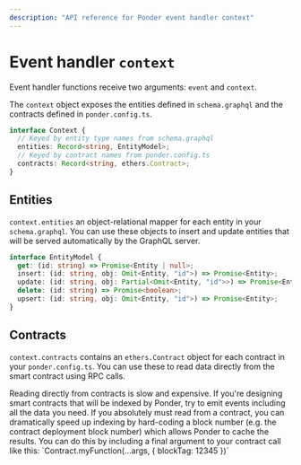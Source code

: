 ```yaml
---
description: "API reference for Ponder event handler context"
---
```



# Event handler `context`

Event handler functions receive two arguments: `event` and `context`.

The `context` object exposes the entities defined in `schema.graphql` and the contracts defined in `ponder.config.ts`.

```ts
interface Context {
  // Keyed by entity type names from schema.graphql
  entities: Record<string, EntityModel>;
  // Keyed by contract names from ponder.config.ts
  contracts: Record<string, ethers.Contract>;
}
```

## Entities

`context.entities` an object-relational mapper for each entity in your `schema.graphql`. You can use these objects to insert and update entities that will be served automatically by the GraphQL server.

```ts
interface EntityModel {
  get: (id: string) => Promise<Entity | null>;
  insert: (id: string, obj: Omit<Entity, "id">) => Promise<Entity>;
  update: (id: string, obj: Partial<Omit<Entity, "id">>) => Promise<Entity>;
  delete: (id: string) => Promise<boolean>;
  upsert: (id: string, obj: Omit<Entity, "id">) => Promise<Entity>;
}
```

## Contracts

`context.contracts` contains an `ethers.Contract` object for each contract in your `ponder.config.ts`. You can use these to read data directly from the smart contract using RPC calls.

<Callout type="warning">
  Reading directly from contracts is slow and expensive. If you're designing
  smart contracts that will be indexed by Ponder, try to emit events
  including all the data you need. If you absolutely must read from a contract,
  you can dramatically speed up indexing by hard-coding a block number (e.g. the
  contract deployment block number) which allows Ponder to cache the results.
  You can do this by including a final argument to your contract call like
  this: `Contract.myFunction(...args, { blockTag: 12345 })`
</Callout>
